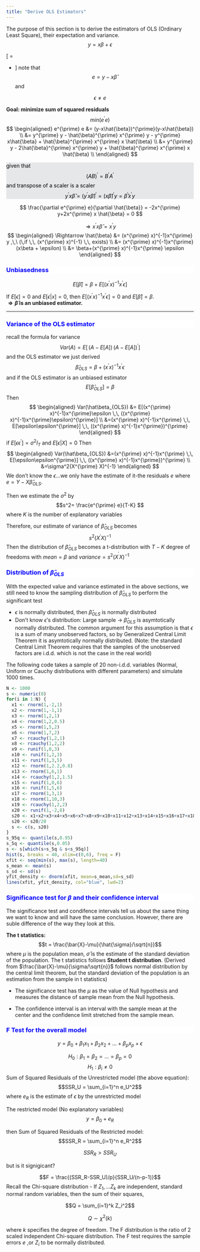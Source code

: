 ```yaml
---
title: "Derive OLS Estimators"
---
```

The purpose of this section is to derive the estimators of OLS (Ordinary Least Square), their expectation and variance.
$$ y = x\beta + \epsilon$$

\[
\begin{bmatrix}
y_{1}\\
y_{2}\\
\vdots\\
y_{T}
\end{bmatrix}=
\begin{bmatrix}
x_{1,1} & x_{1,2} & \dots & x_{1,K} \\
x_{2,1} & x_{2,2} & \dots & x_{2,K} \\
\vdots & \vdots & \ddots & \vdots \\
x_{T,1} & x_{T,2} & \dots & x_{T,K}
\end{bmatrix}
\begin{bmatrix}
\beta_{1}\\
\vdots\\
\beta_{K}
\end{bmatrix}+
\begin{bmatrix}
\epsilon_{1}\\
\epsilon_{2}\\
\vdots\\
\epsilon_{T}
\end{bmatrix}
\]
note that 
$$ e = y-x\hat{\beta} $$ and

$$\epsilon  \neq e$$

**Goal: minimize sum of squared residuals** 
$$ min(e^{\prime} e) $$
$$
\begin{aligned}
e^{\prime} e &=  (y-x\hat{\beta})^{\prime}(y-x\hat{\beta}) \\
&= y^{\prime} y - \hat{\beta}^{\prime} x^{\prime} y - y^{\prime} x\hat{\beta} + \hat{\beta}^{\prime} x^{\prime} x \hat{\beta} \\
&= y^{\prime} y - 2\hat{\beta}^{\prime} x^{\prime} y + \hat{\beta}^{\prime} x^{\prime} x \hat{\beta} \\
\end{aligned}
$$
<div style="background-color:#E5E7E9;color:black;matrixOperation:20px;">
given that
$$ (AB)^{\prime} = B^{\prime} A^{\prime} $$
and transpose of a scaler is a scaler
$$ y^{\prime} x \hat{\beta} = (y^{\prime} x \hat{\beta})^{\prime} = (x\hat{\beta})^{\prime} y = \hat{\beta}^{\prime} x^{\prime} y $$
</div>


$$ \frac{\partial e^{\prime} e}{\partial \hat{\beta}} = -2x^{\prime} y+2x^{\prime} x \hat{\beta} = 0 $$


$$ \Rightarrow x^{\prime} x \hat{\beta} = x^{\prime} y $$
$$ 
\begin{aligned}
\Rightarrow \hat{\beta} &= (x^{\prime} x)^{-1}x^{\prime} y ,\,\ (\,if \,\, (x^{\prime} x)^{-1} \,\, exists) \\
 &= (x^{\prime} x)^{-1}x^{\prime} (x\beta + \epsilon) \\
 &= \beta+(x^{\prime} x)^{-1}x^{\prime}  \epsilon 
 \end{aligned}
 $$
<div style="background-color:white;color:blue;matrixOperation:20px;">
### Unbiasedness
</div>

$$ E[ \hat{\beta}] = \beta + E[(x^{\prime} x)^{-1}x^{\prime} \epsilon]$$

If $E[\epsilon] =0$ and $E[\epsilon | x] = 0$, then $E[(x^{\prime} x)^{-1}x^{\prime} \epsilon] = 0$ and $E[ \hat{\beta}] = \beta$.   
**$\Rightarrow \hat{\beta}$ is an unbiased estimator.**

********
<div style="background-color:white;color:blue;matrixOperation:20px;">
### Variance of the OLS estimator
</div>
recall the formula for variance
$$Var(A) = E[\,(A-E[A])\, (A-E[A])^{\prime}]$$
and the OLS estimator we just derived
$$\hat\beta_{OLS} = \beta + (x^{\prime} x)^{-1}x^{\prime}  \epsilon$$
and if the OLS estimator is an unbiased estimator
$$E[\hat\beta_{OLS}] = \beta$$
Then
$$
\begin{aligned}
Var(\hat\beta_{OLS}) &= E[(x^{\prime} x)^{-1}x^{\prime}\epsilon \,\, ((x^{\prime} x)^{-1}x^{\prime}\epsilon)^{\prime}] \\
&=(x^{\prime} x)^{-1}x^{\prime} \,\, E[\epsilon\epsilon^{\prime}] \,\, ((x^{\prime} x)^{-1}x^{\prime})^{\prime}
\end{aligned}
$$
if $E[\epsilon\epsilon^{\prime}]=\sigma^2I_T$ and $E[\epsilon|X]=0$ Then
$$
\begin{aligned}
Var(\hat\beta_{OLS}) &=(x^{\prime} x)^{-1}x^{\prime} \,\, E[\epsilon\epsilon^{\prime}] \,\, ((x^{\prime} x)^{-1}x^{\prime})^{\prime} \\
&=\sigma^2(X^{\prime} X)^{-1}
\end{aligned}
$$
We don't know the $\epsilon$...we only have the estimate of it-the residuals $e$ where $e = Y-X\hat\beta_{OLS}$.

Then we estimate the $\sigma^2$ by
$$s^2= \frac{e^{\prime} e}{T-K} $$ 
where $K$ is the number of explanatory variables

Therefore, our estimate of variance of $\hat\beta_{OLS}$ becomes
$$s^2(X^{\prime} X)^{-1}$$
Then the distribution of $\hat\beta_{OLS}$ becomes a t-distribution with $T-K$ degree of freedoms with $mean = \beta$ and $variance = s^2(X^{^{\prime}} X)^{-1}$

<div style="background-color:white;color:blue;matrixOperation:20px;">
### Distribution of $\hat{\beta}_{OLS}$
</div>
With the expected value and variance estimated in the above sections, we still need to know the sampling distribution of $\hat{\beta}_{OLS}$ to perform the significant test

* $\epsilon$ is normally distributed, then $\hat{\beta}_{OLS}$ is normally distributed
* Don't know $\epsilon$'s distribution: Large sample -> $\hat{\beta}_{OLS}$ is asymtotically normally distributed. The common argument for this assumption is that $\epsilon$ is a sum of many unobserved factors, so by Generalized Central Limit Theorem it is asymtotically normally distributed. (Note: the standard Central Limit Theorem requires that the samples of the unobserved factors are i.d.d. which is not the case in the real world)

The following code takes a sample of 20 non-i.d.d. variables (Normal, Uniform or Cauchy distributions with different parameters) and simulate 1000 times.

```r
N <- 1000
s <- numeric(0)
for(i in 1:N) {
  x1 <- rnorm(1,-2,1)
  x2 <- rnorm(1,-1,1)
  x3 <- rnorm(1,2,1)
  x4 <- rnorm(1,2,0.5)
  x5 <- rnorm(1,5,2)
  x6 <- rnorm(1,7,2)
  x7 <- rcauchy(1,2,1)
  x8 <- rcauchy(1,2,2)
  x9 <- runif(1,0,3)
  x10 <- runif(1,2,3)
  x11 <- runif(1,3,5)
  x12 <- rnorm(1,2.2,0.8)
  x13 <- rnorm(1,6,1)
  x14 <- rcauchy(1,2,1.5)
  x15 <- runif(1,0,6)
  x16 <- runif(1,5,6)
  x17 <- rnorm(1,3,1)
  x18 <- rnorm(1,10,3)
  x19 <- rcauchy(1,2,2)
  x20 <- runif(1,-2,8)
  s20 <- x1+x2+x3+x4+x5+x6+x7+x8+x9+x10+x11+x12+x13+x14+x15+x16+x17+x18+x19+x20
  s20 <- s20/20
  s <- c(s, s20)
}
s_95q <- quantile(s,0.95)
s_5q <- quantile(s,0.05)
s <- s[which(s>s_5q & s<s_95q)]
hist(s, breaks = 40, xlim=c(0,6), freq = F)
xfit <- seq(min(s), max(s), length=40)
s_mean <- mean(s)
s_sd <- sd(s)
yfit_density <- dnorm(xfit, mean=s_mean,sd=s_sd)
lines(xfit, yfit_density, col="blue", lwd=2)
```
<div style="background-color:white;color:blue;matrixOperation:20px;">
### Significance test for $\beta$ and their confidence interval 
</div>

The significance test and condifence intervals tell us about the same thing we want to know and will have the same conclusion. However, there are suble difference of the way they look at this.

**The t statistics:**
$$t = \frac{\bar{X}-\mu}{\hat{\sigma}/\sqrt{n}}$$
where $\mu$ is the population mean, $\hat{\sigma}$ is the estimate of the standard deviation of the population. The t statistics follows **Student t distribution**. (Derived from $\frac{\bar{X}-\mu}{\sigma/\sqrt{n}}$ follows normal distribution by the central limit theorem, but the standard deviation of the population is an estimation from the sample in t statistics)

* The significance test has the $\mu$ as the value of Null hypothesis and measures the distance of sample mean from the Null hypothesis.

* The confidence interval is an interval with the sample mean at the center and the confidence limit stretched from the sample mean.

<div style="background-color:white;color:blue;matrixOperation:20px;">
### F Test for the overall model
</div>

$$ y = \beta_0 + \beta_1x_1 + \beta_2x_2 + ...+ \beta_px_p + \epsilon$$

$$H_0: \beta_1=\beta_2 = ...= \beta_p = 0$$
$$H_1: \beta_i \neq 0$$
Sum of Squared Residuals of the Unrestricted model (the above equation):
$$SSR_U = \sum_{i=1}^n e_U^2$$
where $e_R$ is the estimate of $\epsilon$ by the unrestricted model

The restricted model (No explanatory variables)
$$y = \beta_0 + e_R$$

then Sum of Squared Residuals of the Restricted model:
$$SSR_R = \sum_{i=1}^n e_R^2$$


$$SSR_R > SSR_U$$

but is it signigicant?

$$F = \frac{(SSR_R-SSR_U)/p}{SSR_U/(n-p-1)}$$
Recall the Chi-square distribution - If $Z_1,...Z_k$ are independent, standard normal random variables, then the sum of their squares,

$$Q = \sum_{i=1}^k Z_i^2$$

$$Q \sim \chi^2(k)$$

where $k$ specifies the degree of freedom. The F distribution is the ratio of 2 scaled independent Chi-square distribution. The F test requires the sample errors $e$ ,or $Z_i$ to be normally distributed.




